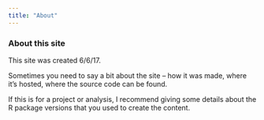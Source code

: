 ```yaml
---
title: "About"
---
```


### About this site

This site was created 6/6/17.

Sometimes you need to say a bit about the site -- how it was made, where it's hosted, where the source code can be found. 

If this is for a project or analysis, I recommend giving some details about the R package versions that you used to create the content.